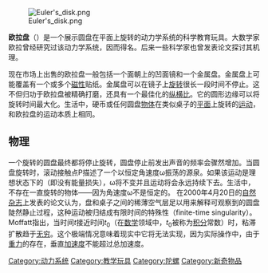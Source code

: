 [[File:Euler's_disk.png|thumb]]

'''欧拉盘'''（{{lang-en|Euler's disk}}）是一个展示圆盘在平面上旋转的动力学系统的科学教育玩具。大数学家欧拉曾经研究过该动力学系统，因而得名。后来一些科学家也曾发表论文探讨其机理。

现在市场上出售的欧拉盘一般包括一个面朝上的凹面镜和一个金属盘。金属盘上可能覆盖有一个或多个[[磁性|磁性]]贴纸。金属盘可以在镜子上[[旋转|旋转]]很长一段时间不停止。这不但归功于欧拉盘被精确打磨，还具有一个最佳化的[[纵横比|纵横比]]。它的圆形边缘可以将旋转时间最大化。生活中，硬币或任何圆盘[[物体|物体]]在类似桌子的[[平面_(数学)|平面]]上旋转的[[运动|运动]]，和欧拉盘的运动本质上相同。

==物理==
一个旋转的圆盘最终都将停止旋转，圆盘停止前发出声音的频率会骤然增加。当圆盘旋转时，滚动接触点P描述了一个以恒定角速度ω振荡的源泉。如果该运动是理想状态下的（即没有能量损失），ω将不变并且运动将会永远持续下去。生活中，不存在一直旋转的物体——因为角速度ω不是恒定的。
在2000年4月20日的[[自然_(期刊)|自然]][[杂志|杂志]]上发表的论文认为，盘和桌子之间的稀薄空气层足以用来解释可观察到的圆盘陡然静止过程，这种运动被归结成有限时间的特殊性（finite-time singularity）。
Moffatt指出，当时间<math>t</math>接近时间<math>t_0</math>（在[[数学|数学]]领域中，<math>t_0</math>被称为[[积分|积分]]常数）时，粘滞扩散趋于[[无穷|无穷]]。这个极端情况意味着现实中它将无法实现，因为实际操作中，由于[[重力|重力]]的存在，垂直[[加速度|加速度]]不能超过总加速度。

[[Category:动力系统|Category:动力系统]]
[[Category:教学玩具|Category:教学玩具]]
[[Category:陀螺|Category:陀螺]]
[[Category:新奇物品|Category:新奇物品]]